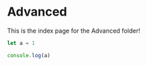 # Advanced

This is the index page for the Advanced folder!

```js filename="demo.js" {3} copy
let a = 1

console.log(a)
```
